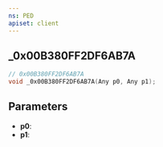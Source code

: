 ```yaml
---
ns: PED
apiset: client
---
```

## _0x00B380FF2DF6AB7A

```c
// 0x00B380FF2DF6AB7A
void _0x00B380FF2DF6AB7A(Any p0, Any p1);
```


## Parameters
* **p0**:
* **p1**: